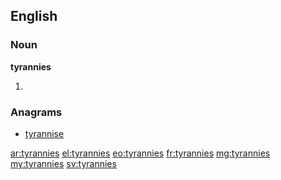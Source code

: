 ==English==

===Noun===
'''tyrannies'''

# {{plural of|tyranny}}

===Anagrams===
* [[tyrannise#English|tyrannise]]

[[ar:tyrannies]]
[[el:tyrannies]]
[[eo:tyrannies]]
[[fr:tyrannies]]
[[mg:tyrannies]]
[[my:tyrannies]]
[[sv:tyrannies]]